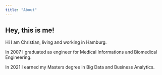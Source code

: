```yaml
---
title: "About"
---
```


## Hey, this is me!

Hi I am Christian, living and working in Hamburg.

In 2007 I graduated as engineer for Medical Informations and Biomedical Engineering.

In 2021 I earned my Masters degree in Big Data and Business Analytics.
